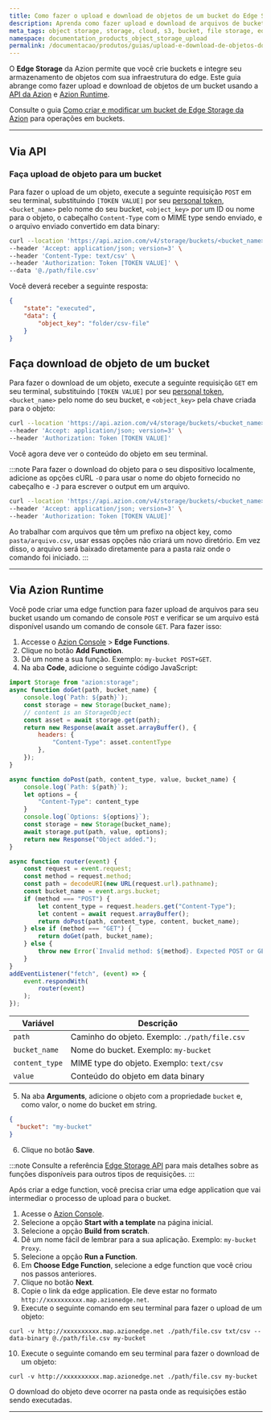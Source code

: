 ```yaml
---
title: Como fazer o upload e download de objetos de um bucket do Edge Storage
description: Aprenda como fazer upload e download de arquivos de buckets do Edge Storage.
meta_tags: object storage, storage, cloud, s3, bucket, file storage, edge storage
namespace: documentation_products_object_storage_upload
permalink: /documentacao/produtos/guias/upload-e-download-de-objetos-do-bucket/
---
```



O **Edge Storage** da Azion permite que você crie buckets e integre seu armazenamento de objetos com sua infraestrutura do edge. Este guia abrange como fazer upload e download de objetos de um bucket usando a [API da Azion](https://api.azion.com) e [Azion Runtime](/pt-br/documentacao/runtime/api-reference/storage/).

<LinkButton link="/pt-br/documentacao/produtos/store/edge-storage/" label="saiba mais sobre Edge Storage" outlined />

Consulte o guia [Como criar e modificar um bucket de Edge Storage da Azion](/pt-br/documentacao/produtos/guias/criar-e-modificar-um-bucket/) para operações em buckets.

---

## Via API

### Faça upload de objeto para um bucket

Para fazer o upload de um objeto, execute a seguinte requisição `POST` em seu terminal, substituindo `[TOKEN VALUE]` por seu [personal token](/pt-br/documentacao/produtos/guias/personal-tokens/), `<bucket_name>` pelo nome do seu bucket, `<object_key>` por um ID ou nome para o objeto, o cabeçalho `Content-Type` com o MIME type sendo enviado, e o arquivo enviado convertido em data binary:

```bash
curl --location 'https://api.azion.com/v4/storage/buckets/<bucket_name>/objects/<object_key>' \
--header 'Accept: application/json; version=3' \
--header 'Content-Type: text/csv' \
--header 'Authorization: Token [TOKEN VALUE]' \
--data '@./path/file.csv'
```

Você deverá receber a seguinte resposta:

```json
{
    "state": "executed",
    "data": {
        "object_key": "folder/csv-file"
    }
}
```

## Faça download de objeto de um bucket

Para fazer o download de um objeto, execute a seguinte requisição `GET` em seu terminal, substituindo `[TOKEN VALUE]` por seu [personal token](/pt-br/documentacao/produtos/guias/personal-tokens/), `<bucket_name>` pelo nome do seu bucket, e `<object_key>` pela chave criada para o objeto:

```bash
curl --location 'https://api.azion.com/v4/storage/buckets/<bucket_name>/objects/<object_key>' \
--header 'Accept: application/json; version=3' \
--header 'Authorization: Token [TOKEN VALUE]'
```

Você agora deve ver o conteúdo do objeto em seu terminal.

:::note
Para fazer o download do objeto para o seu dispositivo localmente, adicione as opções cURL `-O` para usar o nome do objeto fornecido no cabeçalho e `-J` para escrever o output em um arquivo.

```bash
curl --location 'https://api.azion.com/v4/storage/buckets/<bucket_name>/objects/<object_key> -O -J' \
--header 'Accept: application/json; version=3' \
--header 'Authorization: Token [TOKEN VALUE]'
```

Ao trabalhar com arquivos que têm um prefixo na object key, como `pasta/arquivo.csv`, usar essas opções não criará um novo diretório. Em vez disso, o arquivo será baixado diretamente para a pasta raiz onde o comando foi iniciado.
:::

---

## Via Azion Runtime

Você pode criar uma edge function para fazer upload de arquivos para seu bucket usando um comando de console `POST` e verificar se um arquivo está disponível usando um comando de console `GET`. Para fazer isso:

1. Accesse o [Azion Console](/pt-br/documentacao/produtos/guias/como-acessar-o-rtm/) > **Edge Functions**.
2. Clique no botão **Add Function**.
3. Dê um nome a sua função. Exemplo: `my-bucket POST+GET`.
4. Na aba **Code**, adicione o seguinte código JavaScript:

```js
import Storage from "azion:storage";
async function doGet(path, bucket_name) {
    console.log(`Path: ${path}`);
    const storage = new Storage(bucket_name);
    // content is an StorageObject
    const asset = await storage.get(path);
    return new Response(await asset.arrayBuffer(), {
        headers: {
            "Content-Type": asset.contentType
        },
    });
}

async function doPost(path, content_type, value, bucket_name) {
    console.log(`Path: ${path}`);
    let options = {
        "Content-Type": content_type
    }
    console.log(`Options: ${options}`);
    const storage = new Storage(bucket_name);
    await storage.put(path, value, options);
    return new Response("Object added.");
}

async function router(event) {
    const request = event.request;
    const method = request.method;
    const path = decodeURI(new URL(request.url).pathname);
    const bucket_name = event.args.bucket;
    if (method === "POST") {
        let content_type = request.headers.get("Content-Type");
        let content = await request.arrayBuffer();
        return doPost(path, content_type, content, bucket_name);
    } else if (method === "GET") {
        return doGet(path, bucket_name);
    } else {
        throw new Error(`Invalid method: ${method}. Expected POST or GET.`);
    }
}
addEventListener("fetch", (event) => {
    event.respondWith(
        router(event)
    );
});
```

| Variável | Descrição |
| --- | --- |
| `path` | Caminho do objeto. Exemplo: `./path/file.csv` |
| `bucket_name` | Nome do bucket. Exemplo: `my-bucket` |
| `content_type` | MIME type do objeto. Exemplo: `text/csv` |
| `value` | Conteúdo do objeto em data binary |

5. Na aba **Arguments**, adicione o objeto com a propriedade `bucket` e, como valor, o nome do bucket em string.

```json
{
  "bucket": "my-bucket"
}
```

6. Clique no botão **Save**.

:::note
Consulte a referência [Edge Storage API](/en/documentation/runtime/api-reference/storage/) para mais detalhes sobre as funções disponíveis para outros tipos de requisições.
:::

Após criar a edge function, você precisa criar uma edge application que vai intermediar o processo de upload para o bucket.

1. Acesse o [Azion Console](https://console.azion.com).
2. Selecione a opção **Start with a template** na página inicial.
3. Selecione a opção **Build from scratch**.
4. Dê um nome fácil de lembrar para a sua aplicação. Exemplo: `my-bucket Proxy`.
5. Selecione a opção **Run a Function**.
6. Em **Choose Edge Function**, selecione a edge function que você criou nos passos anteriores.
7. Clique no botão **Next**.
8. Copie o link da edge application. Ele deve estar no formato `http://xxxxxxxxxx.map.azionedge.net`.
9. Execute o seguinte comando em seu terminal para fazer o upload de um objeto:

```
curl -v http://xxxxxxxxxx.map.azionedge.net ./path/file.csv txt/csv --data-binary @./path/file.csv my-bucket
```

10. Execute o seguinte comando em seu terminal para fazer o download de um objeto:

```
curl -v http://xxxxxxxxxx.map.azionedge.net ./path/file.csv my-bucket
```

O download do objeto deve ocorrer na pasta onde as requisições estão sendo executadas.

---

